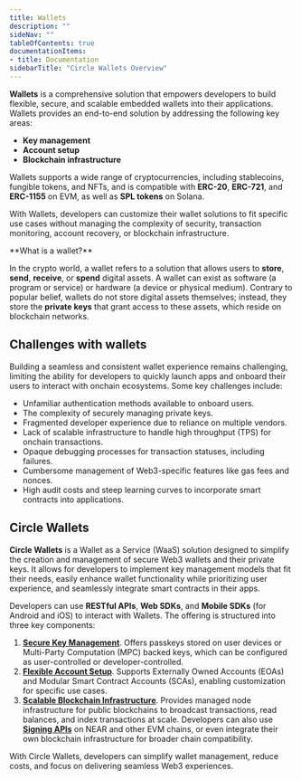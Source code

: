 ```yaml
---
title: Wallets
description: ""
sideNav: ""
tableOfContents: true
documentationItems: 
- title: Documentation
sidebarTitle: "Circle Wallets Overview"
---
```


**Wallets** is a comprehensive solution that empowers developers to build
flexible, secure, and scalable embedded wallets into their applications. Wallets
provides an end-to-end solution by addressing the following key areas:

- **Key management**
- **Account setup**
- **Blockchain infrastructure**

Wallets supports a wide range of cryptocurrencies, including stablecoins,
fungible tokens, and NFTs, and is compatible with **ERC-20**, **ERC-721**, and
**ERC-1155** on EVM, as well as **SPL tokens** on Solana.

With Wallets, developers can customize their wallet solutions to fit specific
use cases without managing the complexity of security, transaction monitoring,
account recovery, or blockchain infrastructure.

<Note>
**What is a wallet?**

In the crypto world, a wallet refers to a solution that allows users to
**store**, **send**, **receive**, or **spend** digital assets. A wallet can
exist as software (a program or service) or hardware (a device or physical
medium). Contrary to popular belief, wallets do not store digital assets
themselves; instead, they store the **private keys** that grant access to these
assets, which reside on blockchain networks.

</Note>

## Challenges with wallets

Building a seamless and consistent wallet experience remains challenging,
limiting the ability for developers to quickly launch apps and onboard their
users to interact with onchain ecosystems. Some key challenges include:

- Unfamiliar authentication methods available to onboard users.
- The complexity of securely managing private keys.
- Fragmented developer experience due to reliance on multiple vendors.
- Lack of scalable infrastructure to handle high throughput (TPS) for onchain
  transactions.
- Opaque debugging processes for transaction statuses, including failures.
- Cumbersome management of Web3-specific features like gas fees and nonces.
- High audit costs and steep learning curves to incorporate smart contracts into
  applications.

## Circle Wallets

**Circle Wallets** is a Wallet as a Service (WaaS) solution designed to simplify
the creation and management of secure Web3 wallets and their private keys. It
allows for developers to implement key management models that fit their needs,
easily enhance wallet functionality while prioritizing user experience, and
seamlessly integrate smart contracts in their apps.

Developers can use **RESTful APIs**, **Web SDKs**, and **Mobile SDKs** (for
Android and iOS) to interact with Wallets. The offering is structured into three
key components:

1. **[Secure Key Management](/wallets/key-management)**. Offers passkeys stored
   on user devices or Multi-Party Computation (MPC) backed keys, which can be
   configured as user-controlled or developer-controlled.
2. **[Flexible Account Setup](/wallets/account-types)**. Supports Externally
   Owned Accounts (EOAs) and Modular Smart Contract Accounts (SCAs), enabling
   customization for specific use cases.
3. **[Scalable Blockchain Infrastructure](/wallets/blockchain-infrastructure)**.
   Provides managed node infrastructure for public blockchains to broadcast
   transactions, read balances, and index transactions at scale. Developers can
   also use **[Signing APIs](/wallets/signing-apis)** on NEAR and other EVM
   chains, or even integrate their own blockchain infrastructure for broader
   chain compatibility.

With Circle Wallets, developers can simplify wallet management, reduce costs,
and focus on delivering seamless Web3 experiences.

